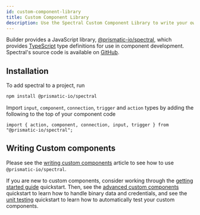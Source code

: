 ```yaml
---
id: custom-component-library
title: Custom Component Library
description: Use the Spectral Custom Component Library to write your own custom components
---
```



Builder provides a JavaScript library, [@prismatic-io/spectral](https://www.npmjs.com/package/@prismatic-io/spectral), which provides [TypeScript](https://www.typescriptlang.org/) type definitions for use in component development.
Spectral's source code is available on [GitHub](https://github.com/prismatic-io/spectral).

## Installation

To add spectral to a project, run

```bash
npm install @prismatic-io/spectral
```

Import `input`, `component`, `connection`, `trigger` and `action` types by adding the following to the top of your component code

```none
import { action, component, connection, input, trigger } from "@prismatic-io/spectral";
```

## Writing Custom components

Please see the [writing custom components](/composer/builder/custom-components/writing-custom-components.mdx) article to see how to use `@prismatic-io/spectral`.

If you are new to custom components, consider working through the [getting started guide](/composer/builder/getting-started/first-custom-component/set-up-environment.mdx) quickstart.
Then, see the [advanced custom components](/composer/builder/custom-components/quickstarts/building-the-s3-component.mdx) quickstart to learn how to handle binary data and credentials, and see the [unit testing](/composer/builder/custom-components/quickstarts/unit-testing-custom-components.mdx) quickstart to learn how to automatically test your custom components.
